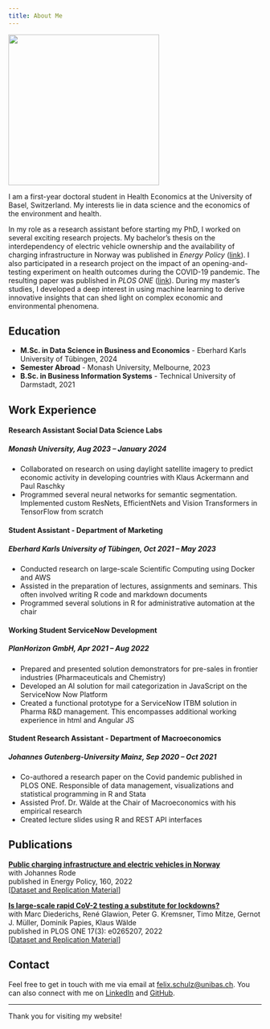 ```yaml
---
title: About Me
---
```


![](resources/Photo%20Felix%20Schulz.jpg){width=300}

I am a first-year doctoral student in Health Economics at the University of Basel, Switzerland. My interests lie in data science and the economics of the environment and health.

In my role as a research assistant before starting my PhD, I worked on several exciting research projects. My bachelor's thesis on the interdependency of electric vehicle ownership and the availability of charging infrastructure in Norway was published in *Energy Policy* ([link](https://doi.org/10.1016/j.enpol.2021.112660)). I also participated in a research project on the impact of an opening-and-testing experiment on health outcomes during the COVID-19 pandemic. The resulting paper was published in *PLOS ONE* ([link](https://doi.org/10.1371/journal.pone.0265207)). During my master's studies, I developed a deep interest in using machine learning to derive innovative insights that can shed light on complex economic and environmental phenomena.

## Education

- **M.Sc. in Data Science in Business and Economics** - Eberhard Karls University of Tübingen, 2024
- **Semester Abroad** - Monash University, Melbourne, 2023
- **B.Sc. in Business Information Systems** - Technical University of Darmstadt, 2021

## Work Experience

#### Research Assistant Social Data Science Labs
##### Monash University, Aug 2023 – January 2024

- Collaborated on research on using daylight satellite imagery to predict economic activity in developing countries with Klaus Ackermann and Paul Raschky
- Programmed several neural networks for semantic segmentation. Implemented custom ResNets, EfficientNets and Vision Transformers in TensorFlow from scratch

#### Student Assistant - Department of Marketing
##### Eberhard Karls University of Tübingen, Oct 2021 – May 2023

- Conducted research on large-scale Scientific Computing using Docker and AWS
- Assisted in the preparation of lectures, assignments and seminars. This often involved writing R code and markdown documents
- Programmed several solutions in R for administrative automation at the chair

#### Working Student ServiceNow Development
##### PlanHorizon GmbH, Apr 2021 – Aug 2022

- Prepared and presented solution demonstrators for pre-sales in frontier industries (Pharmaceuticals and Chemistry)
- Developed an AI solution for mail categorization in JavaScript on the ServiceNow Now Platform
- Created a functional prototype for a ServiceNow ITBM solution in Pharma R&D management. This encompasses additional working experience in html and Angular JS

#### Student Research Assistant - Department of Macroeconomics
##### Johannes Gutenberg-University Mainz, Sep 2020 – Oct 2021

- Co-authored a research paper on the Covid pandemic published in PLOS ONE. Responsible of data management, visualizations and statistical programming in R and Stata
- Assisted Prof. Dr. Wälde at the Chair of Macroeconomics with his empirical research
- Created lecture slides using R and REST API interfaces

## Publications

**[Public charging infrastructure and electric vehicles in Norway](https://doi.org/10.1016/j.enpol.2021.112660)**<br>
with Johannes Rode<br>
published in Energy Policy, 160, 2022<br>
[[Dataset and Replication Material](https://doi.org/10.17632/kxkzfn8ms5.1)]

**[Is large-scale rapid CoV-2 testing a substitute for lockdowns?](https://doi.org/10.1371/journal.pone.0265207)**<br> 
with Marc Diederichs, René Glawion, Peter G. Kremsner, Timo Mitze, Gernot J. Müller, Dominik Papies, Klaus Wälde<br>
published in PLOS ONE 17(3): e0265207, 2022<br>
[[Dataset and Replication Material](https://figshare.com/s/87f712ecb2f9eaf044b1)]

## Contact

Feel free to get in touch with me via email at [felix.schulz@unibas.ch](mailto:felix.schulz@unibas.ch). You can also connect with me on [LinkedIn](https://www.linkedin.com/in/schulz-felix/) and [GitHub](https://github.com/felixschulz385).

---

Thank you for visiting my website!
